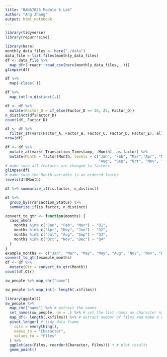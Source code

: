 ```yaml
---
title: "BANA7025 Module 6 Lab"
author: "Ang Zhang"
output: html_notebook
---
```



```r
library(tidyverse)
library(repurrrsive)
```

```r
library(here)
monthly_data_files <- here("./data")
data_file = list.files(monthly_data_files)
df <- data_file %>%
  map_dfr(~readr::read_csv(here(monthly_data_files, .)))
glimpse(df)
```

```r
df %>%
  map(~class(.))
```
```r
df %>%
  map_int(~n_distinct(.))
```

```r
df <- df %>%
  mutate(Factor_D = if_else(Factor_D == 26, 25, Factor_D))
n_distinct(df$Factor_D)
count(df, Factor_D)
```
```r
df <- df %>%
  filter_at(vars(Factor_A, Factor_B, Factor_C, Factor_D, Factor_E), all_vars(.!="NULL"))
nrow(df)
```

```r
df <- df %>%
  mutate_at(vars(-Transaction_Timestamp, -Month), as.factor) %>%
  mutate(Month = factor(Month, levels = c("Jan", "Feb", "Mar","Apr", "May", "Jun", "Jul",
                                          "Aug", "Sep", "Oct", "Nov", "Dec")))
# make sure all features are changed to factors
glimpse(df)
# make sure the Month variable is an ordered factor
levels(df$Month)
```

```r
df %>% summarize_if(is.factor, n_distinct)
```
```r
df %>%
  group_by(Transaction_Status) %>%
  summarize_if(is.factor, n_distinct)
```
```r
convert_to_qtr <- function(months) {
  case_when(
    months %in% c("Jan", "Feb", "Mar") ~ "Q1",
    months %in% c("Apr", "May", "Jun") ~ "Q2",
    months %in% c("Jul", "Aug", "Sep") ~ "Q3",
    months %in% c("Oct", "Nov", "Dec") ~ "Q4"
  )
}
example_months <- c("Jan", "Mar", "May", "May", "Aug", "Nov", "Nov", "Dec")
convert_to_qtr(example_months)
df <- df %>%
  mutate(Qtr = convert_to_qtr(Month))
count(df,Qtr)
```
```r
sw_people %>% map_chr("name")
```
```r
sw_people %>% map_int(~ length(.x$films))
```

```r
library(ggplot2)
sw_people %>%
  map_chr("name") %>% # extract the names
  set_names(sw_people, nm = .) %>% # set the list names as character names
  map_df(~ length(.x$films)) %>% # extract number of films and make a data frame
  pivot_longer( # tidy data frame
    cols = everything(),
    names_to = "Character",
    values_to = "Films"
  ) %>%
  ggplot(aes(Films, reorder(Character, Films))) + # plot results
  geom_point()
```

